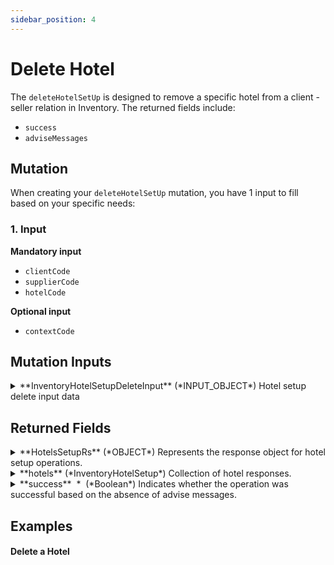 ```yaml
---
sidebar_position: 4
---
```




# Delete Hotel

The `deleteHotelSetUp` is designed to remove a specific hotel from a client - seller relation in Inventory. The returned fields include:

* `success`
* `adviseMessages`

## Mutation

When creating your `deleteHotelSetUp` mutation, you have 1 input to fill based on your specific needs:

### 1. Input   

**Mandatory input**
* `clientCode`
* `supplierCode`
* `hotelCode`

**Optional input**
* `contextCode`

## Mutation Inputs


<details>
  <summary>
  **InventoryHotelSetupDeleteInput** (*INPUT_OBJECT*)  
  Hotel setup delete input data  
  </summary>
  
  <details style={{ pointerEvents: "none" }}>
    <summary>
    **clientCode**&nbsp;<span class="required"> *</span>&nbsp; (*String*)  
    Client code.  
    </summary>
  </details>

  <details style={{ pointerEvents: "none" }}>
    <summary>
    **supplierCode**&nbsp;<span class="required"> *</span>&nbsp; (*String*)  
    Travelgate Supplier/Channel code.  
    </summary>
  </details>

  <details style={{ pointerEvents: "none" }}>
    <summary>
    **hotelCode**&nbsp;<span class="required"> *</span>&nbsp; (*String*)  
    Hotel input data.  
    </summary>
  </details>

  <details style={{ pointerEvents: "none" }}>
    <summary>
    **contextCode** (*String*)  
    Context code related to the hotel.  
    </summary>
  </details>
  
</details>



## Returned Fields


<details>
  <summary>
  **HotelsSetupRs** (*OBJECT*)  
  Represents the response object for hotel setup operations.  
  </summary>
  
  
  <details>
    <summary>
    **adviseMessages** (*AdviseMessage*)  
    Collection of advise messages.  
    </summary>

    <details style={{ pointerEvents: "none" }}>
      <summary>
      **code**&nbsp;<span class="required"> *</span>&nbsp; (*ID*)  
      AM code: The following codes can be returned:  
      </summary>
    </details>

    <details style={{ pointerEvents: "none" }}>
      <summary>
      **type**&nbsp;<span class="required"> *</span>&nbsp; (*String*)  
      Error type: The following types are valid:[type]  
      </summary>
    </details>

    <details style={{ pointerEvents: "none" }}>
      <summary>
      **description**&nbsp;<span class="required"> *</span>&nbsp; (*String*)  
      Error description  
      </summary>
    </details>

    <details style={{ pointerEvents: "none" }}>
      <summary>
      **level**&nbsp;<span class="required"> *</span>&nbsp; (*Enum of AdviseMessageLevel*)  
      Indicates the level of importance of the message.
Possible values: ERROR, WARN, INFO.  
      Possible values:  
      `WARN`  
      `ERROR`  
      `INFO`  
      </summary>
    </details>

    <details>
      <summary>
      **external** (*ExternalMessage*)  
      Specify the external message.  
      </summary>

      <details style={{ pointerEvents: "none" }}>
        <summary>
        **code** (*String*)  
        External code.  
        </summary>
      </details>

      <details style={{ pointerEvents: "none" }}>
        <summary>
        **message**&nbsp;<span class="required"> *</span>&nbsp; (*String*)  
        External message.  
        </summary>
      </details>
    </details>

    <details style={{ pointerEvents: "none" }}>
      <summary>
      **correlationID**&nbsp;<span class="required"> *</span>&nbsp; (*ID*)  
      Identifier to investigate the cause of the error.  
      </summary>
    </details>
  </details>

  <details>
    <summary>
    **hotels** (*InventoryHotelSetup*)  
    Collection of hotel responses.  
    </summary>

    <details style={{ pointerEvents: "none" }}>
      <summary>
      **id**&nbsp;<span class="required"> *</span>&nbsp; (*Int*)  
      Unique identifier of the hotel.  
      </summary>
    </details>

    <details style={{ pointerEvents: "none" }}>
      <summary>
      **hotelCode** (*String*)  
      Code associated with the hotel.  
      </summary>
    </details>

    <details style={{ pointerEvents: "none" }}>
      <summary>
      **contextCode** (*String*)  
      Context code related to the hotel.  
      </summary>
    </details>

    <details style={{ pointerEvents: "none" }}>
      <summary>
      **active**&nbsp;<span class="required"> *</span>&nbsp; (*Boolean*)  
      Indicates whether the hotel is active.  
      </summary>
    </details>

    <details style={{ pointerEvents: "none" }}>
      <summary>
      **sendNotification**&nbsp;<span class="required"> *</span>&nbsp; (*Boolean*)  
      Indicates whether booking notifications should be sent for this hotel.  
      </summary>
    </details>

    <details style={{ pointerEvents: "none" }}>
      <summary>
      **emailNotification** (*String*)  
      Email addresses for booking notifications related to this hotel.  
      </summary>
    </details>

    <details style={{ pointerEvents: "none" }}>
      <summary>
      **emailNotificationCc** (*String*)  
      Email addresses to be copied on booking notifications related to this hotel.  
      </summary>
    </details>

    <details style={{ pointerEvents: "none" }}>
      <summary>
      **emailNotificationSupport** (*String*)  
      Email addresses or contact information for support that will be displayed in the email notifications.  
      </summary>
    </details>
  </details>

  <details style={{ pointerEvents: "none" }}>
    <summary>
    **success**&nbsp;<span class="required"> *</span>&nbsp; (*Boolean*)  
    Indicates whether the operation was successful based on the absence of advise messages.  
    </summary>
  </details>
</details>



## Examples

#### Delete a Hotel

<GraphqlSample query={deleteHotelSetUpMutation} variables={deleteHotelSetUpVariables} />